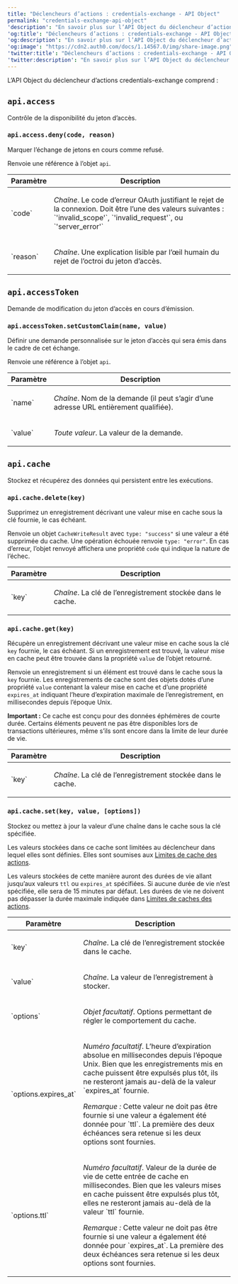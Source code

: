 ---
title: "Déclencheurs d’actions : credentials-exchange - API Object"
permalink: "credentials-exchange-api-object"
'description': "En savoir plus sur l’API Object du déclencheur d’action « credentials-exchange »."
'og:title': "Déclencheurs d’actions : credentials-exchange - API Object"
'og:description': "En savoir plus sur l’API Object du déclencheur d’action « credentials-exchange »."
'og:image': "https://cdn2.auth0.com/docs/1.14567.0/img/share-image.png"
'twitter:title': "Déclencheurs d’actions : credentials-exchange - API Object"
'twitter:description': "En savoir plus sur l’API Object du déclencheur d’action « credentials-exchange »."
---

L’API Object du déclencheur d’actions credentials-exchange comprend :

## `api.access`

Contrôle de la disponibilité du jeton d’accès.

### `api.access.deny(code, reason)`

Marquer l’échange de jetons en cours comme refusé.

Renvoie une référence à l’objet `api`.

<table class="table">
<thead>
<tr>
<th>Paramètre</th>
<th>Description</th>
</tr>
</thead>
<tbody>
<tr>
<td>`code`</td>
<td>
<p>
<em>Chaîne</em>. Le code d’erreur OAuth justifiant le rejet de la connexion. Doit être l’une des valeurs suivantes : `'invalid_scope'`,  `'invalid_request'`, ou `'server_error'`
</p>
</td>
</tr>
<tr>
<td>`reason`</td>
<td>
<p>
<em>Chaîne</em>. Une explication lisible par l’œil humain du rejet de l’octroi du jeton d’accès.
          </p>
</td>
</tr>
</tbody>
</table>

## `api.accessToken`

Demande de modification du jeton d’accès en cours d’émission.

### `api.accessToken.setCustomClaim(name, value)`

Définir une demande personnalisée sur le jeton d’accès qui sera émis dans le cadre de cet échange.

Renvoie une référence à l’objet `api`.

<table class="table">
<thead>
<tr>
<th>Paramètre</th>
<th>Description</th>
</tr>
</thead>
<tbody>
<tr>
<td>`name`</td>
<td>
<p>
<em>Chaîne</em>. Nom de la demande (il peut s’agir d’une
            adresse URL entièrement qualifiée).
          </p>
</td>
</tr>
<tr>
<td>`value`</td>
<td>
<p><em>Toute valeur</em>. La valeur de la demande.</p>
</td>
</tr>
</tbody>
</table>

## `api.cache`

Stockez et récupérez des données qui persistent entre les exécutions.

### `api.cache.delete(key)`

Supprimez un enregistrement décrivant une valeur mise en cache sous la clé fournie, le cas échéant.

Renvoie un objet `CacheWriteResult` avec  `type: "success"` si une valeur a été supprimée du cache. Une opération échouée renvoie `type: "error"`. En cas d’erreur, l’objet renvoyé affichera une propriété
`code` qui indique la nature de l’échec.

<table class="table">
<thead>
<tr>
<th>Paramètre</th>
<th>Description</th>
</tr>
</thead>
<tbody>
<tr>
<td>`key`</td>
<td>
<p><em>Chaîne</em>. La clé de l’enregistrement stockée dans le cache.</p>
</td>
</tr>
</tbody>
</table>

### `api.cache.get(key)`

Récupère un enregistrement décrivant une valeur mise en cache sous la clé
`key` fournie, le cas échéant. Si un enregistrement est trouvé, la valeur mise en cache peut être
trouvée dans la propriété `value` de l’objet retourné.

Renvoie un enregistrement si un élément est trouvé dans le cache sous la
`key` fournie. Les enregistrements de cache sont des objets dotés d’une propriété
`value` contenant la valeur mise en cache et d’une propriété
`expires_at` indiquant l’heure d’expiration maximale de l’enregistrement,
en millisecondes depuis l’époque Unix.

**Important :**
Ce cache est conçu pour des données éphémères de courte durée. Certains éléments peuvent ne pas être
disponibles lors de transactions ultérieures, même s’ils sont encore dans la limite
de leur durée de vie.

<table class="table">
<thead>
<tr>
<th>Paramètre</th>
<th>Description</th>
</tr>
</thead>
<tbody>
<tr>
<td>`key`</td>
<td>
<p><em>Chaîne</em>. La clé de l’enregistrement stockée dans le cache.</p>
</td>
</tr>
</tbody>
</table>

### `api.cache.set(key, value, [options])`

Stockez ou mettez à jour la valeur d’une chaîne dans le cache sous la clé spécifiée.

Les valeurs stockées dans ce cache sont limitées au déclencheur dans lequel elles sont définies.
Elles sont soumises aux
[Limites de cache des actions](/docs/fr-ca/customize/actions/limitations).

Les valeurs stockées de cette manière auront des durées de vie allant jusqu’aux
valeurs `ttl` ou `expires_at` spécifiées. Si aucune durée de vie n’est
spécifiée, elle sera de 15 minutes par défaut. Les durées de vie ne doivent pas
dépasser la durée maximale indiquée dans
[Limites de caches des actions](/docs/fr-ca/customize/actions/limitations).

<table class="table">
<thead>
<tr>
<th>Paramètre</th>
<th>Description</th>
</tr>
</thead>
<tbody>
<tr>
<td>`key`</td>
<td>
<p><em>Chaîne</em>. La clé de l’enregistrement stockée dans le cache.</p>
</td>
</tr>
<tr>
<td>`value`</td>
<td>
<p><em>Chaîne</em>. La valeur de l’enregistrement à stocker.</p>
</td>
</tr>
<tr>
<td>`options`</td>
<td>
<p><em>Objet facultatif</em>. Options permettant de régler le comportement du cache.</p>
</td>
</tr>
<tr>
<td>`options.expires_at`</td>
<td>
<p>
<em>Numéro facultatif</em>. L’heure d’expiration absolue en millisecondes
            depuis l’époque Unix. Bien que les enregistrements mis en cache puissent être expulsés plus tôt,
            ils ne resteront jamais au-delà de la valeur
            `expires_at` fournie.
          </p>
<p>
<em>Remarque :</em> Cette valeur ne doit pas être fournie si une valeur a également été donnée
            pour `ttl`. La première des deux échéances sera retenue
            si les deux options sont fournies.
          </p>
</td>
</tr>
<tr>
<td>`options.ttl`</td>
<td>
<p>
<em>Numéro facultatif</em>. Valeur de la durée de vie de cette entrée de cache
            en millisecondes. Bien que les valeurs mises en cache puissent être expulsés plus tôt,
            elles ne resteront jamais au-delà de la valeur `ttl` fournie.
          </p>
<p>
<em>Remarque :</em> Cette valeur ne doit pas être fournie si une valeur a également été donnée
            pour `expires_at`. La première des deux échéances sera retenue
            si les deux options sont fournies.
          </p>
</td>
</tr>
</tbody>
</table>